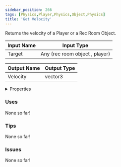 ```yaml
---
sidebar_position: 266
tags: [Physics,Player,Physics,Object,Physics]
title: 'Get Velocity'
---
```


Returns the velocity of a Player or a Rec Room Object.




<EsbSvg />

| Input Name | Input Type |
|-----------|-----------|
| Target | Any (rec room object , player) |

| Output Name | Output Type |
|-----------|-----------|
| Velocity | vector3 |


<details>
  <summary>Properties</summary>
  <div>
    <div>
    <table>
      <thead>
        <tr>
          <th>Is beta required?</th>
          <th>❌</th>
        </tr>
        <tr>
          <th>Is this chip a trolling risk?</th>
          <th>❌</th>
        </tr>
        <tr>
          <th>Is this chip a role assignment risk?</th>
          <th>❌</th>
        </tr>
        <tr>
          <th>Chip UUID</th>
          <th>0310de62-2ede-4af0-b551-0228290fc54c</th>
        </tr>
      </thead>
    </table>
    </div>
  </div>
</details>

### Uses

None so far!

### Tips

None so far!

### Issues

None so far!